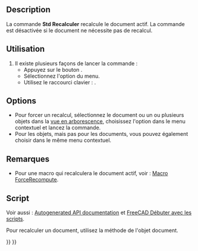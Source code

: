 <languages/>

{{Docnav/fr
|[[Std_DuplicateSelection/fr|Dupliquer une sélection]]
|[[Std_BoxSelection/fr|Sélection par boîte]]
|[[Std_Edit_Menu/fr|Menu Édition]]
|IconL=Std_DuplicateSelection.svg
|IconR=Std_BoxSelection.svg
|IconC=Freecad.svg
}}

<div class="mw-translate-fuzzy">
{{GuiCommand/fr
|Name=Std_Refresh
|Name/fr=Std Recalculer
|MenuLocation=Édition → Recalculer
|Workbenches=Tous
|Shortcut={{KEY|F5}}
}}
</div>

==Description==

La commande '''Std Recalculer''' recalcule le document actif. La commande est désactivée si le document ne nécessite pas de recalcul.

<span id="Usage"></span>
==Utilisation==

<div class="mw-translate-fuzzy">
# Il existe plusieurs façons de lancer la commande :
#* Appuyez sur le bouton {{Button|[[Image:Std_Refresh.svg|16px]] [[Std_Refresh/fr|Recalculer]]}}.
#* Sélectionnez l'option {{MenuCommand|Édition → [[Image: Std_Refresh.svg|16px]] Recalculer}} du menu.
#* Utilisez le raccourci clavier : {{KEY|F5}}.
</div>

==Options==

* Pour forcer un recalcul, sélectionnez le document ou un ou plusieurs objets dans la [[Tree_view/fr|vue en arborescence]], choisissez l'option {{MenuCommand|[[Image:Std_MarkToRecompute.svg|16px]] Marquer pour recalculer}} dans le menu contextuel et lancez la commande.
* Pour les objets, mais pas pour les documents, vous pouvez également choisir {{MenuCommand|Marquer pour recalculer}} dans le même menu contextuel.

<span id="Notes"></span>
==Remarques==

* Pour une macro qui recalculera le document actif, voir : [[Macro_ForceRecompute/fr|Macro ForceRecompute]].

<span id="Scripting"></span>
==Script==

Voir aussi : [https://freecad.github.io/SourceDoc/ Autogenerated API documentation] et [[FreeCAD_Scripting_Basics/fr|FreeCAD Débuter avec les scripts]].

Pour recalculer un document, utilisez la méthode {{incode|recompute}} de l'objet document.

{{Code|code=
import FreeCAD

doc = FreeCAD.newDocument()
doc.recompute()
}}


{{Docnav/fr
|[[Std_DuplicateSelection/fr|Dupliquer une sélection]]
|[[Std_BoxSelection/fr|Sélection par boîte]]
|[[Std_Edit_Menu/fr|Menu Édition]]
|IconL=Std_DuplicateSelection.svg
|IconR=Std_BoxSelection.svg
|IconC=Freecad.svg
}}

{{Std_Base_navi{{#translation:}}}}
{{Userdocnavi{{#translation:}}}}